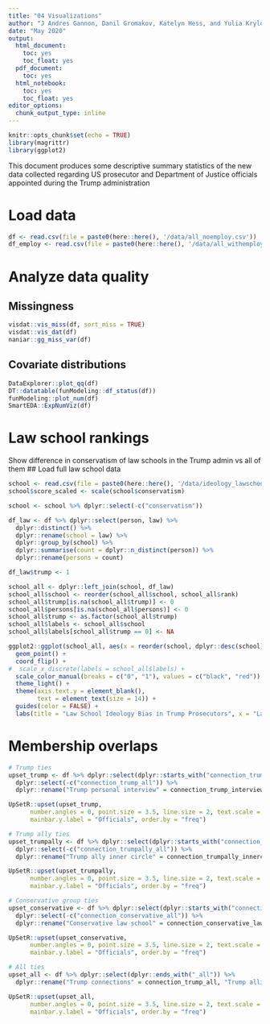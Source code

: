```yaml
---
title: "04 Visualizations"
author: "J Andres Gannon, Danil Gromakov, Katelyn Hess, and Yulia Krylova"
date: "May 2020"
output:
  html_document:
    toc: yes
    toc_float: yes
  pdf_document:
    toc: yes
  html_notebook:
    toc: yes
    toc_float: yes
editor_options:
  chunk_output_type: inline
---
```


```r
knitr::opts_chunk$set(echo = TRUE)
library(magrittr)
library(ggplot2)
```

This document produces some descriptive summary statistics of the new data collected regarding US prosecutor and Department of Justice officials appointed during the Trump administration

# Load data
```r
df <- read.csv(file = paste0(here::here(), '/data/all_noemploy.csv'))
df_employ <- read.csv(file = paste0(here::here(), '/data/all_withemploy.csv'))
```

# Analyze data quality
## Missingness
```r
visdat::vis_miss(df, sort_miss = TRUE)
visdat::vis_dat(df)
naniar::gg_miss_var(df)
```

## Covariate distributions
```r
DataExplorer::plot_qq(df)
DT::datatable(funModeling::df_status(df))
funModeling::plot_num(df)
SmartEDA::ExpNumViz(df)
```

# Law school rankings
Show difference in conservatism of law schools in the Trump admin vs all of them
## Load full law school data
```r
school <- read.csv(file = paste0(here::here(), '/data/ideology_lawschool.csv'))
school$score_scaled <- scale(school$conservatism)

school <- school %>% dplyr::select(-c("conservatism"))

df_law <- df %>% dplyr::select(person, law) %>%
  dplyr::distinct() %>%
  dplyr::rename(school = law) %>%
  dplyr::group_by(school) %>%
  dplyr::summarise(count = dplyr::n_distinct(person)) %>%
  dplyr::rename(persons = count)

df_law$trump <- 1

school_all <- dplyr::left_join(school, df_law)
school_all$school <- reorder(school_all$school, school_all$rank)
school_all$trump[is.na(school_all$trump)] <- 0
school_all$persons[is.na(school_all$persons)] <- 0
school_all$trump <- as.factor(school_all$trump)
school_all$labels <- school_all$school
school_all$labels[school_all$trump == 0] <- NA

ggplot2::ggplot(school_all, aes(x = reorder(school, dplyr::desc(school)) , y = score_scaled, color = trump)) + 
  geom_point() + 
  coord_flip() + 
#  scale_x_discrete(labels = school_all$labels) +
  scale_color_manual(breaks = c("0", "1"), values = c("black", "red")) +
  theme_light() +
  theme(axis.text.y = element_blank(), 
        text = element_text(size = 14)) + 
  guides(color = FALSE) +
  labs(title = "Law School Ideology Bias in Trump Prosecutors", x = "Law Schools in Rank Order", y = "Liberal-Conservative Scale")
```

# Membership overlaps
```r
# Trump ties
upset_trump <- df %>% dplyr::select(dplyr::starts_with("connection_trump_")) %>%
  dplyr::select(-c("connection_trump_all")) %>%
  dplyr::rename("Trump personal interview" = connection_trump_interviews, "Trump campaign connection" = connection_trump_campaign)

UpSetR::upset(upset_trump,
      number.angles = 0, point.size = 3.5, line.size = 2, text.scale = 2,
      mainbar.y.label = "Officials", order.by = "freq")

# Trump ally ties
upset_trumpally <- df %>% dplyr::select(dplyr::starts_with("connection_trumpally_")) %>%
  dplyr::select(-c("connection_trumpally_all")) %>%
  dplyr::rename("Trump ally inner circle" = connection_trumpally_innercircle, "Trump ally, US Senate" = connection_trumpally_us_senate, "Trump ally, state gov" = connection_trumpally_state_gov, "Trump ally, RNC" = connection_trumpally_rnc)

UpSetR::upset(upset_trumpally,
      number.angles = 0, point.size = 3.5, line.size = 2, text.scale = 2,
      mainbar.y.label = "Officials", order.by = "freq")

# Conservative group ties
upset_conservative <- df %>% dplyr::select(dplyr::starts_with("connection_conservative_")) %>%
  dplyr::select(-c("connection_conservative_all")) %>%
  dplyr::rename("Conservative law school" = connection_conservative_lawschool, "Conservative law firm" = connection_conservative_firm, "Conservative society membership" = connection_conservative_group, "Conservative state official" = connection_conservative_gov)

UpSetR::upset(upset_conservative,
      number.angles = 0, point.size = 3.5, line.size = 2, text.scale = 2,
      mainbar.y.label = "Officials", order.by = "freq")

# All ties
upset_all <- df %>% dplyr::select(dplyr::ends_with("_all")) %>%
  dplyr::rename("Trump connections" = connection_trump_all, "Trump allies" = connection_trumpally_all, "Conservative background" = connection_conservative_all, "Carrer Professional" = connection_careerprofessional_all, "Other" = connection_other_all)

UpSetR::upset(upset_all,
      number.angles = 0, point.size = 3.5, line.size = 2, text.scale = 2,
      mainbar.y.label = "Officials", order.by = "freq")
```